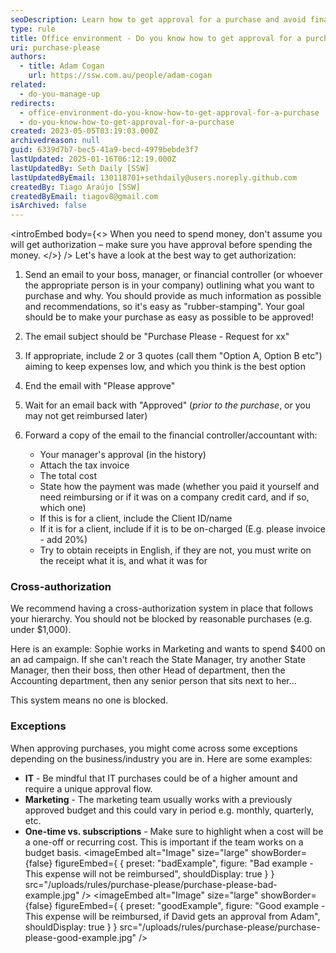 ```yaml
---
seoDescription: Learn how to get approval for a purchase and avoid financial headaches in your office environment! Discover the best way to request approval from your boss or financial controller, including tips on providing quotes, awaiting approval, and documenting expenses.
type: rule
title: Office environment - Do you know how to get approval for a purchase?
uri: purchase-please
authors:
  - title: Adam Cogan
    url: https://ssw.com.au/people/adam-cogan
related:
  - do-you-manage-up
redirects:
  - office-environment-do-you-know-how-to-get-approval-for-a-purchase
  - do-you-know-how-to-get-approval-for-a-purchase
created: 2023-05-05T03:19:03.000Z
archivedreason: null
guid: 6339d7b7-bec5-41a9-becd-4979bebde3f7
lastUpdated: 2025-01-16T06:12:19.000Z
lastUpdatedBy: Seth Daily [SSW]
lastUpdatedByEmail: 130118701+sethdaily@users.noreply.github.com
createdBy: Tiago Araújo [SSW]
createdByEmail: tiagov8@gmail.com
isArchived: false
---
```


<introEmbed
  body={<>
When you need to spend money, don't assume you will get authorization – make sure you have approval before spending the money.
  </>}
/>
Let's have a look at the best way to get authorization:

1. Send an email to your boss, manager, or financial controller (or whoever the appropriate person is in your company) outlining what you want to purchase and why. You should provide as much information as possible and recommendations, so it's easy as "rubber-stamping". Your goal should be to make your purchase as easy as possible to be approved!
2. The email subject should be "Purchase Please - Request for xx"
3. If appropriate, include 2 or 3 quotes (call them "Option A, Option B etc") aiming to keep expenses low, and which you think is the best option
4. End the email with "Please approve"
5. Wait for an email back with "Approved" (_prior to the purchase_, or you may not get reimbursed later)
6. Forward a copy of the email to the financial controller/accountant with:

   - Your manager's approval (in the history)
   - Attach the tax invoice
   - The total cost
   - State how the payment was made (whether you paid it yourself and need reimbursing or if it was on a company credit card, and if so, which one)
   - If this is for a client, include the Client ID/name
   - If it is for a client, include if it is to be on-charged (E.g. please invoice - add 20%)
   - Try to obtain receipts in English, if they are not, you must write on the receipt what it is, and what it was for

### Cross-authorization

We recommend having a cross-authorization system in place that follows your hierarchy. You should not be blocked by reasonable purchases (e.g. under $1,000).

Here is an example: Sophie works in Marketing and wants to spend $400 on an ad campaign. If she can't reach the State Manager, try another State Manager, then their boss, then other Head of department, then the Accounting department, then any senior person that sits next to her...

This system means no one is blocked.

### Exceptions

When approving purchases, you might come across some exceptions depending on the business/industry you are in. Here are some examples:

- **IT** - Be mindful that IT purchases could be of a higher amount and require a unique approval flow.
- **Marketing** - The marketing team usually works with a previously approved budget and this could vary in period e.g. monthly, quarterly, etc.
- **One-time vs. subscriptions** - Make sure to highlight when a cost will be a one-off or recurring cost. This is important if the team works on a budget basis.
<imageEmbed
  alt="Image"
  size="large"
  showBorder={false}
  figureEmbed={ {
    preset: "badExample",
    figure: "Bad example - This expense will not be reimbursed",
    shouldDisplay: true
  } }
  src="/uploads/rules/purchase-please/purchase-please-bad-example.jpg"
/>
<imageEmbed
  alt="Image"
  size="large"
  showBorder={false}
  figureEmbed={ {
    preset: "goodExample",
    figure: "Good example - This expense will be reimbursed, if David gets an approval from Adam",
    shouldDisplay: true
  } }
  src="/uploads/rules/purchase-please/purchase-please-good-example.jpg"
/>
